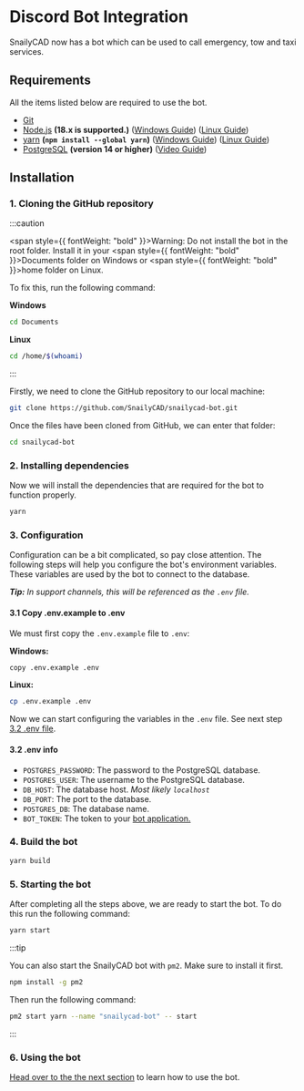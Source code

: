 # Discord Bot Integration

SnailyCAD now has a bot which can be used to call emergency, tow and taxi services.

## Requirements

All the items listed below are required to use the bot.

- [Git](https://git-scm.com/downloads)
- [Node.js](https://nodejs.org) **(18.x is supported.)** ([Windows Guide](https://youtu.be/rp308wNdXU8)) ([Linux Guide](/docs/guides/how-to-install-node-yarn-npm-linux))
- [yarn](https://npmjs.com/package/yarn) **(`npm install --global yarn`)** ([Windows Guide](https://youtu.be/rp308wNdXU8)) ([Linux Guide](/docs/guides/how-to-install-node-yarn-npm-linux#yarn))
- [PostgreSQL](https://www.postgresql.org/download/) **(version 14 or higher)** ([Video Guide](https://www.youtube.com/watch?v=ZKWZvafvqwM))

## Installation

### 1. Cloning the GitHub repository

:::caution

<span style={{ fontWeight: "bold" }}>Warning:</span> Do not install the bot in the root folder. Install
it in your <span style={{ fontWeight: "bold" }}>Documents </span>
folder on Windows or <span style={{ fontWeight: "bold" }}>home</span> folder on Linux.

To fix this, run the following command:

**Windows**

```bash
cd Documents
```

**Linux**

```bash
cd /home/$(whoami)
```

:::

Firstly, we need to clone the GitHub repository to our local machine:

```bash
git clone https://github.com/SnailyCAD/snailycad-bot.git
```

Once the files have been cloned from GitHub, we can enter that folder:

```bash
cd snailycad-bot
```

### 2. Installing dependencies

Now we will install the dependencies that are required for the bot to function properly.

```bash
yarn
```

### 3. Configuration

Configuration can be a bit complicated, so pay close attention. The following steps will help you configure the bot's environment variables.
These variables are used by the bot to connect to the database.

_**Tip:** In support channels, this will be referenced as the `.env` file._

#### 3.1 Copy .env.example to .env

We must first copy the `.env.example` file to `.env`:

**Windows:**

```bash
copy .env.example .env
```

**Linux:**

```bash
cp .env.example .env
```

Now we can start configuring the variables in the `.env` file. See next step [3.2 .env file](#32-env-info).

#### 3.2 .env info

- `POSTGRES_PASSWORD`: The password to the PostgreSQL database.
- `POSTGRES_USER`: The username to the PostgreSQL database.
- `DB_HOST`: The database host. _Most likely `localhost`_
- `DB_PORT`: The port to the database.
- `POSTGRES_DB`: The database name.
- `BOT_TOKEN`: The token to your [bot application.](https://discord.com/developers/applications)

### 4. Build the bot

```bash
yarn build
```

### 5. Starting the bot

After completing all the steps above, we are ready to start the bot. To do this run the following command:

```bash
yarn start
```

:::tip

You can also start the SnailyCAD bot with `pm2`. Make sure to install it first.

```bash
npm install -g pm2
```

Then run the following command:

```bash
pm2 start yarn --name "snailycad-bot" -- start
```

:::

### 6. Using the bot

[Head over to the the next section](/docs/discord-integration/discord-bot/configuration) to learn how to use the bot.

